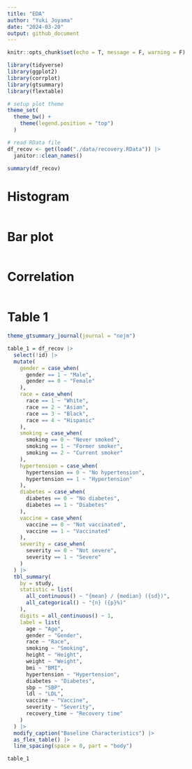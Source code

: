 ```yaml
---
title: "EDA"
author: "Yuki Joyama"
date: "2024-03-20"
output: github_document
---
```


```r
knitr::opts_chunk$set(echo = T, message = F, warning = F)

library(tidyverse)
library(ggplot2)
library(corrplot)
library(gtsummary)
library(flextable)

# setup plot theme
theme_set(
  theme_bw() +
    theme(legend.position = "top")
  )
```


```r
# read RData file
df_recov <- get(load("./data/recovery.RData")) |> 
  janitor::clean_names()

summary(df_recov)
```

# Histogram
```r

```

# Bar plot
```r

```

# Correlation
```r

```

# Table 1
```r
theme_gtsummary_journal(journal = "nejm")

table_1 = df_recov |> 
  select(!id) |> 
  mutate(
    gender = case_when(
      gender == 1 ~ "Male",
      gender == 0 ~ "Female"
    ),
    race = case_when(
      race == 1 ~ "White",
      race == 2 ~ "Asian",
      race == 3 ~ "Black",
      race == 4 ~ "Hispanic"
    ),
    smoking = case_when(
      smoking == 0 ~ "Never smoked",
      smoking == 1 ~ "Former smoker",
      smoking == 2 ~ "Current smoker"
    ), 
    hypertension = case_when(
      hypertension == 0 ~ "No hypertension",
      hypertension == 1 ~ "Hypertension"
    ),
    diabetes = case_when(
      diabetes == 0 ~ "No diabetes",
      diabetes == 1 ~ "Diabetes"
    ),
    vaccine = case_when(
      vaccine == 0 ~ "Not vaccinated",
      vaccine == 1 ~ "Vaccinated"
    ),
    severity = case_when(
      severity == 0 ~ "Not severe",
      severity == 1 ~ "Severe"
    )
  ) |> 
  tbl_summary(
    by = study,
    statistic = list(
      all_continuous() ~ "{mean} / {median} ({sd})",
      all_categorical() ~ "{n} ({p}%)"
    ),
    digits = all_continuous() ~ 1,
    label = list(
      age ~ "Age",
      gender ~ "Gender",
      race ~ "Race",
      smoking ~ "Smoking",
      height ~ "Height",
      weight ~ "Weight",
      bmi ~ "BMI",
      hypertension ~ "Hypertension",
      diabetes ~ "Diabetes",
      sbp ~ "SBP",
      ldl ~ "LDL",
      vaccine ~ "Vaccine",
      severity ~ "Severity",
      recovery_time ~ "Recovery time"
    )
  ) |> 
  modify_caption("Baseline Characteristics") |> 
  as_flex_table() |> 
  line_spacing(space = 0, part = "body")

table_1
```

